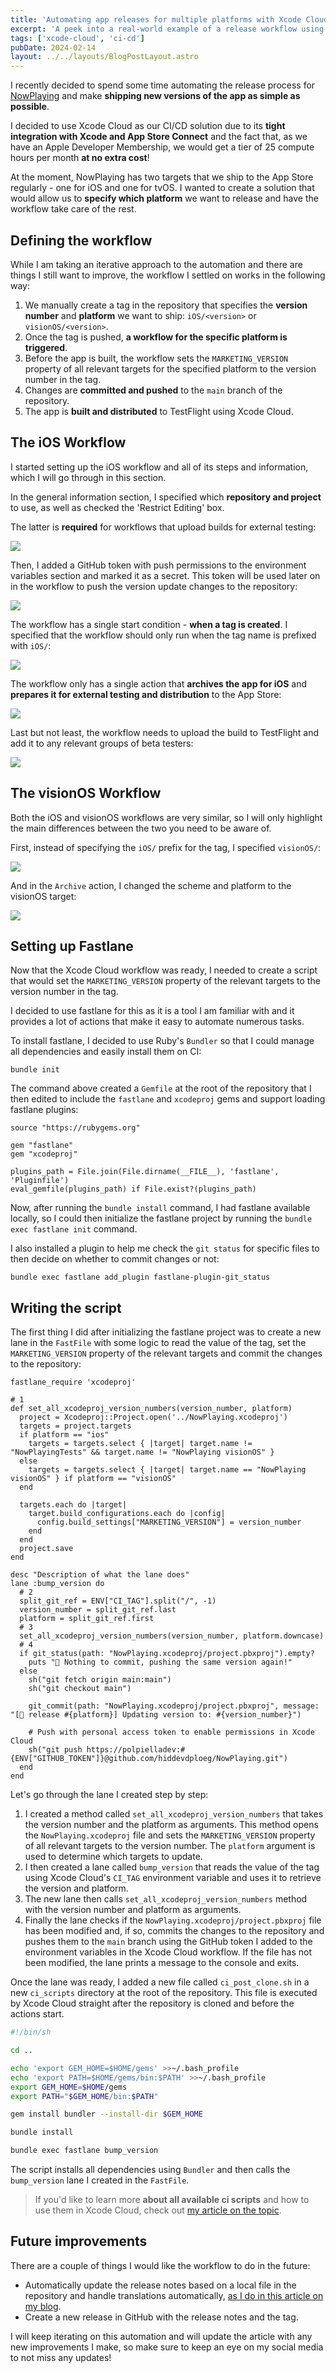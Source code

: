 ```yaml
---
title: 'Automating app releases for multiple platforms with Xcode Cloud'
excerpt: 'A peek into a real-world example of a release workflow using Xcode Cloud to build and distribute an app with an iOS and a visionOS target.'
tags: ['xcode-cloud', 'ci-cd']
pubDate: 2024-02-14
layout: ../../layouts/BlogPostLayout.astro
---
```


I recently decided to spend some time automating the release process for [NowPlaying](https://nowplaying.page) and make **shipping new versions of the app as simple as possible**.

I decided to use Xcode Cloud as our CI/CD solution due to its **tight integration with Xcode and App Store Connect** and the fact that, as we have an Apple Developer Membership, we would get a tier of 25 compute hours per month **at no extra cost**!

At the moment, NowPlaying has two targets that we ship to the App Store regularly - one for iOS and one for tvOS. I wanted to create a solution that would allow us to **specify which platform** we want to release and have the workflow take care of the rest.

## Defining the workflow

While I am taking an iterative approach to the automation and there are things I still want to improve, the workflow I settled on works in the following way:

1. We manually create a tag in the repository that specifies the **version number** and **platform** we want to ship: `iOS/<version>` or `visionOS/<version>`.
2. Once the tag is pushed, **a workflow for the specific platform is triggered**.
3. Before the app is built, the workflow sets the `MARKETING_VERSION` property of all relevant targets for the specified platform to the version number in the tag.
4. Changes are **committed and pushed** to the `main` branch of the repository.
5. The app is **built and distributed** to TestFlight using Xcode Cloud.

## The iOS Workflow

I started setting up the iOS workflow and all of its steps and information, which I will go through in this section.

In the general information section, I specified which **repository and project** to use, as well as checked the 'Restrict Editing' box.

The latter is **required** for workflows that upload builds for external testing:

![](/assets/posts/cross-platform-app-releases-with-xcode-cloud/ios-general.webp)

Then, I added a GitHub token with push permissions to the environment variables section and marked it as a secret. This token will be used later on in the workflow to push the version update changes to the repository:

![](/assets/posts/cross-platform-app-releases-with-xcode-cloud/ios-environment.webp)

The workflow has a single start condition - **when a tag is created**. I specified that the workflow should only run when the tag name is prefixed with `iOS/`:

![](/assets/posts/cross-platform-app-releases-with-xcode-cloud/ios-tag-changes.webp)

The workflow only has a single action that **archives the app for iOS** and **prepares it for external testing and distribution** to the App Store:

![](/assets/posts/cross-platform-app-releases-with-xcode-cloud/ios-archive.webp)

Last but not least, the workflow needs to upload the build to TestFlight and add it to any relevant groups of beta testers:

![](/assets/posts/cross-platform-app-releases-with-xcode-cloud/ios-testflight.webp)

## The visionOS Workflow

Both the iOS and visionOS workflows are very similar, so I will only highlight the main differences between the two you need to be aware of.

First, instead of specifying the `iOS/` prefix for the tag, I specified `visionOS/`:

![](/assets/posts/cross-platform-app-releases-with-xcode-cloud/visionos-tag-changes.webp)

And in the `Archive` action, I changed the scheme and platform to the visionOS target:

![](/assets/posts/cross-platform-app-releases-with-xcode-cloud/visionos-archive.webp)

## Setting up Fastlane

Now that the Xcode Cloud workflow was ready, I needed to create a script that would set the `MARKETING_VERSION` property of the relevant targets to the version number in the tag.

I decided to use fastlane for this as it is a tool I am familiar with and it provides a lot of actions that make it easy to automate numerous tasks.

To install fastlane, I decided to use Ruby's `Bundler` so that I could manage all dependencies and easily install them on CI:

```bash:Terminal
bundle init
```

The command above created a `Gemfile` at the root of the repository that I then edited to include the `fastlane` and `xcodeproj` gems and support loading fastlane plugins:

```ruby:Gemfile
source "https://rubygems.org"

gem "fastlane"
gem "xcodeproj"

plugins_path = File.join(File.dirname(__FILE__), 'fastlane', 'Pluginfile')
eval_gemfile(plugins_path) if File.exist?(plugins_path)
```

Now, after running the `bundle install` command, I had fastlane available locally, so I could then initialize the fastlane project by running the `bundle exec fastlane init` command.

I also installed a plugin to help me check the `git status` for specific files to then decide on whether to commit changes or not:

```bash:Terminal
bundle exec fastlane add_plugin fastlane-plugin-git_status
```

## Writing the script

The first thing I did after initializing the fastlane project was to create a new lane in the `FastFile` with some logic to read the value of the tag, set the `MARKETING_VERSION` property of the relevant targets and commit the changes to the repository:

```ruby:Fastfile
fastlane_require 'xcodeproj'

# 1
def set_all_xcodeproj_version_numbers(version_number, platform)
  project = Xcodeproj::Project.open('../NowPlaying.xcodeproj')
  targets = project.targets
  if platform == "ios"
    targets = targets.select { |target| target.name != "NowPlayingTests" && target.name != "NowPlaying visionOS" }
  else
    targets = targets.select { |target| target.name == "NowPlaying visionOS" } if platform == "visionOS"
  end

  targets.each do |target|
    target.build_configurations.each do |config|
      config.build_settings["MARKETING_VERSION"] = version_number
    end
  end
  project.save
end

desc "Description of what the lane does"
lane :bump_version do
  # 2
  split_git_ref = ENV["CI_TAG"].split("/", -1)
  version_number = split_git_ref.last
  platform = split_git_ref.first
  # 3
  set_all_xcodeproj_version_numbers(version_number, platform.downcase)
  # 4
  if git_status(path: "NowPlaying.xcodeproj/project.pbxproj").empty?
    puts "🚀 Nothing to commit, pushing the same version again!"
  else
    sh("git fetch origin main:main")
    sh("git checkout main")

    git_commit(path: "NowPlaying.xcodeproj/project.pbxproj", message: "[🚀 release #{platform}] Updating version to: #{version_number}")

    # Push with personal access token to enable permissions in Xcode Cloud
    sh("git push https://polpielladev:#{ENV["GITHUB_TOKEN"]}@github.com/hiddevdploeg/NowPlaying.git")
  end
end
```

Let's go through the lane I created step by step:

1. I created a method called `set_all_xcodeproj_version_numbers` that takes the version number and the platform as arguments. This method opens the `NowPlaying.xcodeproj` file and sets the `MARKETING_VERSION` property of all relevant targets to the version number. The `platform` argument is used to determine which targets to update.
2. I then created a lane called `bump_version` that reads the value of the tag using Xcode Cloud's `CI_TAG` environment variable and uses it to retrieve the version and platform.
3. The new lane then calls `set_all_xcodeproj_version_numbers` method with the version number and platform as arguments.
4. Finally the lane checks if the `NowPlaying.xcodeproj/project.pbxproj` file has been modified and, if so, commits the changes to the repository and pushes them to the `main` branch using the GitHub token I added to the environment variables in the Xcode Cloud workflow. If the file has not been modified, the lane prints a message to the console and exits.

Once the lane was ready, I added a new file called `ci_post_clone.sh` in a new `ci_scripts` directory at the root of the repository. This file is executed by Xcode Cloud straight after the repository is cloned and before the actions start.

```bash:ci_post_clone.sh
#!/bin/sh

cd ..

echo 'export GEM_HOME=$HOME/gems' >>~/.bash_profile
echo 'export PATH=$HOME/gems/bin:$PATH' >>~/.bash_profile
export GEM_HOME=$HOME/gems
export PATH="$GEM_HOME/bin:$PATH"

gem install bundler --install-dir $GEM_HOME

bundle install

bundle exec fastlane bump_version
```

The script installs all dependencies using `Bundler` and then calls the `bump_version` lane I created in the `FastFile`.

> If you'd like to learn more **about all available ci scripts** and how to use them in Xcode Cloud, check out [my article on the topic](https://www.polpiella.dev/xcode-cloud-scripts-fastlane-and-cocoapods).

## Future improvements

There are a couple of things I would like the workflow to do in the future:

- Automatically update the release notes based on a local file in the repository and handle translations automatically, [as I do in this article on my blog](https://www.polpiella.dev/setting-testflight-test-notes-for-xcode-cloud-builds).
- Create a new release in GitHub with the release notes and the tag.

I will keep iterating on this automation and will update the article with any new improvements I make, so make sure to keep an eye on my social media to not miss any updates!
